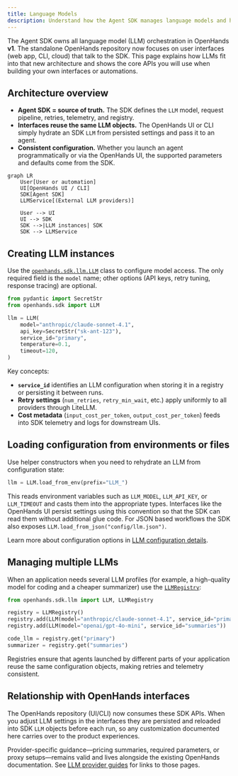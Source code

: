 ```yaml
---
title: Language Models
description: Understand how the Agent SDK manages language models and how OpenHands interfaces build on top of it.
---
```


The Agent SDK owns all language model (LLM) orchestration in OpenHands **v1**. The
standalone OpenHands repository now focuses on user interfaces (web app, CLI,
cloud) that talk to the SDK. This page explains how LLMs fit into that new
architecture and shows the core APIs you will use when building your own
interfaces or automations.

## Architecture overview

- **Agent SDK = source of truth.** The SDK defines the `LLM` model, request
  pipeline, retries, telemetry, and registry.
- **Interfaces reuse the same LLM objects.** The OpenHands UI or CLI simply
  hydrate an SDK `LLM` from persisted settings and pass it to an agent.
- **Consistent configuration.** Whether you launch an agent programmatically or
  via the OpenHands UI, the supported parameters and defaults come from the SDK.

```mermaid
graph LR
    User[User or automation]
    UI[OpenHands UI / CLI]
    SDK[Agent SDK]
    LLMService[(External LLM providers)]

    User --> UI
    UI --> SDK
    SDK -->|LLM instances| SDK
    SDK --> LLMService
```

## Creating LLM instances

Use the [`openhands.sdk.llm.LLM`](https://github.com/All-Hands-AI/agent-sdk/blob/main/openhands-sdk/openhands/sdk/llm/llm.py)
class to configure model access. The only required field is the `model` name;
other options (API keys, retry tuning, response tracing) are optional.

```python
from pydantic import SecretStr
from openhands.sdk import LLM

llm = LLM(
    model="anthropic/claude-sonnet-4.1",
    api_key=SecretStr("sk-ant-123"),
    service_id="primary",
    temperature=0.1,
    timeout=120,
)
```

Key concepts:

- **`service_id`** identifies an LLM configuration when storing it in a registry
  or persisting it between runs.
- **Retry settings** (`num_retries`, `retry_min_wait`, etc.) apply uniformly to
  all providers through LiteLLM.
- **Cost metadata** (`input_cost_per_token`, `output_cost_per_token`) feeds into
  SDK telemetry and logs for downstream UIs.

## Loading configuration from environments or files

Use helper constructors when you need to rehydrate an LLM from configuration
state:

```python
llm = LLM.load_from_env(prefix="LLM_")
```

This reads environment variables such as `LLM_MODEL`, `LLM_API_KEY`, or
`LLM_TIMEOUT` and casts them into the appropriate types. Interfaces like the
OpenHands UI persist settings using this convention so that the SDK can read them
without additional glue code. For JSON based workflows the SDK also exposes
`LLM.load_from_json("config/llm.json")`.

Learn more about configuration options in [LLM configuration details](./configuration).

## Managing multiple LLMs

When an application needs several LLM profiles (for example, a high-quality
model for coding and a cheaper summarizer) use the
[`LLMRegistry`](https://github.com/All-Hands-AI/agent-sdk/blob/main/openhands-sdk/openhands/sdk/llm/llm_registry.py):

```python
from openhands.sdk.llm import LLM, LLMRegistry

registry = LLMRegistry()
registry.add(LLM(model="anthropic/claude-sonnet-4.1", service_id="primary"))
registry.add(LLM(model="openai/gpt-4o-mini", service_id="summaries"))

code_llm = registry.get("primary")
summarizer = registry.get("summaries")
```

Registries ensure that agents launched by different parts of your application
reuse the same configuration objects, making retries and telemetry consistent.

## Relationship with OpenHands interfaces

The OpenHands repository (UI/CLI) now consumes these SDK APIs. When you adjust
LLM settings in the interfaces they are persisted and reloaded into SDK `LLM`
objects before each run, so any customization documented here carries over to
the product experiences.

Provider-specific guidance—pricing summaries, required parameters, or proxy
setups—remains valid and lives alongside the existing OpenHands documentation.
See [LLM provider guides](./providers) for links to those pages.
